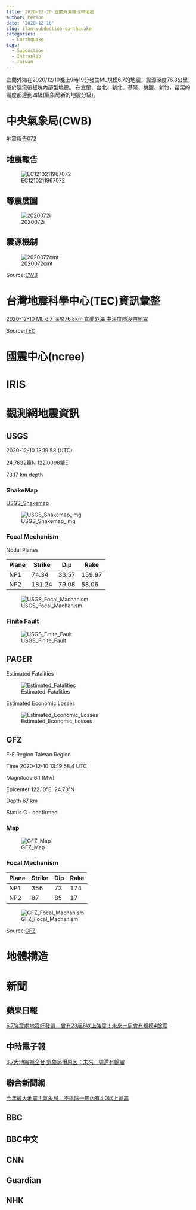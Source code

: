```yaml
---
title: 2020-12-10 宜蘭外海隱沒帶地震
author: Person
date: '2020-12-10'
slug: ilan-subduction-earthquake
categories:
  - Earthquake
tags:
  - Subduction 
  - Intraslab
  - Taiwan
---
```


宜蘭外海在2020/12/10晚上9時19分發生ML規模6.7的地震，震源深度76.8公里，屬於隱沒帶板塊內部型地震。
在宜蘭、台北、新北、基隆、桃園、新竹，苗栗的震度都達到四級(氣象局新的地震分級)。



# 中央氣象局(CWB)

[地震報告072](https://scweb.cwb.gov.tw/zh-tw/earthquake/details/2020121021195867072)

## 地震報告

![EC1210211967072](images/20201210/2020121021195867072.gif)


## 等震度圖

![2020072i](images/20201210/2020072i.png)


## 震源機制

![2020072cmt](images/20201210/2020072cmt.gif)


Source:[CWB](https://www.cwb.gov.tw/V8/C/)


# 台灣地震科學中心(TEC)資訊彙整

[2020-12-10 ML 6.7 深度76.8km 宜蘭外海 中深度隱沒帶地震](https://tec.earth.sinica.edu.tw/upload/news/EQfile/2020-12-10ML6.7.pdf)


Source:[TEC](http://tec.earth.sinica.edu.tw/new_web/index.php)


# 國震中心(ncree)

[]()


# IRIS

[]()


# 觀測網地震資訊

## USGS
2020-12-10 13:19:58 (UTC)

24.7632簞N 122.0098簞E

73.17 km depth

### ShakeMap

[USGS_Shakemap](https://earthquake.usgs.gov/earthquakes/eventpage/us7000cpqz/shakemap/intensity)

![USGS_Shakemap_img](images/20201210/us7000cpqz_intensity.jpg)

### Focal Mechanism

Nodal Planes

| Plane | Strike | Dip  | Rake |
| ----- | ------ | ---- | ---- |
| NP1   | 74.34 | 33.57  | 159.97  |
| NP2   | 181.24 | 79.08  | 58.06  |

![USGS_Focal_Machanism](images/20201210/us7000cpqz_moment-tensor.png)

### Finite Fault

![USGS_Finite_Fault](images/20201210/us7000cpqz_finite_fault.png)

## PAGER

Estimated Fatalities

![Estimated_Fatalities](images/20201210/us7000cpqz_alertfatal_small.png)

Estimated Economic Losses

![Estimated_Economic_Losses](images/20201210/us7000cpqz_alertecon_small.png)


## GFZ

F-E Region Taiwan Region

Time 2020-12-10 13:19:58.4 UTC

Magnitude 6.1 (Mw)

Epicenter 122.10°E, 24.73°N

Depth 67 km

Status C - confirmed 

### Map

![GFZ_Map](images/20201210/gfz2020yfnl.jpg)

### Focal Mechanism

| Plane | Strike | Dip  | Rake |
| ----- | ------ | ---- | ---- |
| NP1   | 356   |   73   |   174 |
| NP2   | 87   |   85   |   17 |

![GFZ_Focal_Machanism](images/20201210/gfz2020yfnl_bb.png)


Source:[GFZ](http://geofon.gfz-potsdam.de/eqinfo/event.php?id=gfz2020yfnl)

# 地體構造



# 新聞

## 蘋果日報
[6.7強震處地震好發帶　曾有23起6以上強震！未來一周會有規模4餘震](https://tw.appledaily.com/life/20201210/FCX3FRX3G5DONDTAAM662W2FLU/)

## 中時電子報
[6.7大地震撼全台 氣象局曝原因：未來一周還有餘震](https://www.chinatimes.com/realtimenews/20201210006632-260405?chdtv)

## 聯合新聞網
[今年最大地震！氣象局：不排除一周內有4.0以上餘震](https://udn.com/news/story/121855/5082997)

## BBC

## BBC中文

## CNN
[]()

## Guardian

## NHK
[]()



